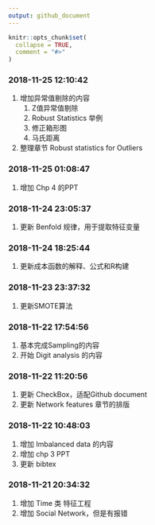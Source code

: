 ```yaml
---
output: github_document
---
```


<!-- README.md is generated from README.Rmd. Please edit that file -->

```r
knitr::opts_chunk$set(
  collapse = TRUE,
  comment = "#>"
)
```

### 2018-11-25 12:10:42

1. 增加异常值剔除的内容
    1. Z值异常值剔除
    1. Robust Statistics 举例
    1. 修正箱形图
    1. 马氏距离
1. 整理章节 Robust statistics for Outliers

### 2018-11-25 01:08:47

1. 增加 Chp 4 的PPT

### 2018-11-24 23:05:37

1. 更新 Benfold 规律，用于提取特征变量

### 2018-11-24 18:25:44

1. 更新成本函数的解释、公式和R构建

### 2018-11-23 23:37:32

1. 更新SMOTE算法

### 2018-11-22 17:54:56

1. 基本完成Sampling的内容
1. 开始 Digit analysis 的内容

### 2018-11-22 11:20:56

1. 更新 CheckBox，适配Github document
1. 更新 Network features 章节的排版

### 2018-11-22 10:48:03

1. 增加 Imbalanced data 的内容
1. 增加 chp 3 PPT
1. 更新 bibtex

### 2018-11-21 20:34:32

1. 增加 Time 类 特征工程
1. 增加 Social Network，但是有报错